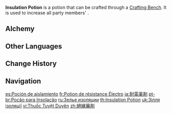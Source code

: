 {{Food Infobox
|id              = 111010
|image           = Item Insulation Potion.png
|type            = Potions
|quality         = 3
|effectType      = Electro RES Up
|effect          = Increases all party members' {{Color|Electro RES}} by 25% for 300s.
|description     = A potion that boosts Electro RES and keeps one from getting electro-shocked. Induces a tingling sensation when drank. It is said to work by filling the body with inversely charged electrical energy, which counteracts the effect of Electro damage.
|formula         = Available by default
|source1         = [[Alchemy]]
|eff_att1        = Elemental RES
|eff_att2        = Electro RES
}}
'''Insulation Potion''' is a potion that can be crafted through a [[Crafting Bench]]. It is used to increase all party members' {{Color|Electro RES}}.

==Alchemy==
{{Recipe
|type = Crafting
|Butterfly Wings = 1
|Electro Crystal = 1
|Mora = 100
|sort = Butterfly Wings;Electro Crystal;Mora
}}

==Other Languages==
{{Other Languages
|en      = Insulation Potion
|zhs     = 绝缘药剂
|zhs_rm  = Juéyuán Yàojì
|zht     = 絕緣藥劑
|zht_rm  = Juéyuán Yàojì
|zh_tl   = Insulation Potion
|ja      = 耐電薬剤
|ja_rm   = Taiden Yakuzai
|ja_tl   = Electric Resistance Potion
|ko      = 절연 포션
|ko_rm   = Jeolyeon Posyeon
|ko_tl   = Insulation Potion
|es      = Poción de aislamiento
|es_tl   = Insulation Potion
|fr      = Potion de résistance Électro
|fr_tl   = Electro Resistance Potion
|ru      = Зелье изоляции
|ru_tl   = Insulation Potion
|th      = Insulation Potion
|vi      = Thuốc Tuyệt Duyên
|vi_tl   = 
|de      = Isolationstrank
|de_tl   = Insulation Potion
|id      = Insulation Potion
|pt      = Poção para Insolação
|pt_tl   = 
|tr      = Elektrik Direnci İksiri
|tr_tl   = Electricity Resistance Potion
|it      = Pozione isolante
|it_tl   = Insulating Potion
}}

==Change History==
{{Change History|1.0}}

==Navigation==
{{Food Navbox|type=Potions}}

[[es:Poción de aislamiento]]
[[fr:Potion de résistance Électro]]
[[ja:耐電薬剤]]
[[pt-br:Poção para Insolação]]
[[ru:Зелье изоляции]]
[[th:Insulation Potion]]
[[uk:Зілля ізоляції]]
[[vi:Thuốc Tuyệt Duyên]]
[[zh:絕緣藥劑]]
